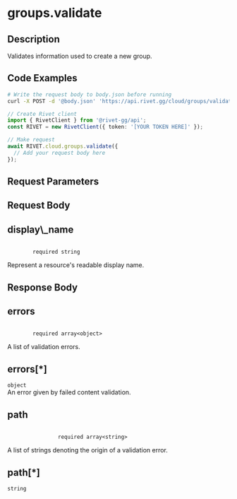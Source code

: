 
# groups.validate

## Description

Validates information used to create a new group.

## Code Examples

<CodeGroup title='Request' tag='POST' label='https://api.rivet.gg/cloud/groups/validate'>

```bash {{ "title": "cURL" }}
# Write the request body to body.json before running
curl -X POST -d '@body.json' 'https://api.rivet.gg/cloud/groups/validate'
```

```ts
// Create Rivet client
import { RivetClient } from '@rivet-gg/api';
const RIVET = new RivetClient({ token: '[YOUR TOKEN HERE]' });

// Make request
await RIVET.cloud.groups.validate({
  // Add your request body here
});
```

</CodeGroup>

## Request Parameters

## Request Body

<div className='properties '>
  <div className='property ml-4'>
    <div className='my-2 flex flex-row items-center'>
      <h2 className='m-0 text-lg font-bold text-cream-50'>display\_name</h2>
      <code className='m-0 ml-4 pb-0 pt-0.5 text-cream-500'>
        <span className='font-normal text-cream-600'>required</span> string
      </code>
    </div>
    <div className='description pl-2'>Represent a resource's readable display name.</div>
  </div>
</div>

## Response Body

<div className='properties '>
  <div className='property ml-4'>
    <div className='my-2 flex flex-row items-center'>
      <h2 className='m-0 text-lg font-bold text-cream-50'>errors</h2>
      <code className='m-0 ml-4 pb-0 pt-0.5 text-cream-500'>
        <span className='font-normal text-cream-600'>required</span> array&lt;object&gt;
      </code>
    </div>
    <div className='description pl-2'>A list of validation errors.</div>
    <div className='array-items ml-2 pl-2'>
      <div className='property ml-4'>
        <div className='my-2 flex flex-row items-center'>
          <h2 className='m-0 text-lg font-bold text-cream-50'>errors[*]</h2>
          <code className='m-0 ml-4 pb-0 pt-0.5 text-cream-500'>object</code>
        </div>
        <div className='description pl-2'>An error given by failed content validation.</div>
        <div className='properties ml-2 border-l-2 border-cream-700 pl-2'>
          <div className='property ml-4'>
            <div className='my-2 flex flex-row items-center'>
              <h2 className='m-0 text-lg font-bold text-cream-50'>path</h2>
              <code className='m-0 ml-4 pb-0 pt-0.5 text-cream-500'>
                <span className='font-normal text-cream-600'>required</span> array&lt;string&gt;
              </code>
            </div>
            <div className='description pl-2'>
              A list of strings denoting the origin of a validation error.
            </div>
            <div className='array-items ml-2 pl-2'>
              <div className='property ml-4'>
                <div className='my-2 flex flex-row items-center'>
                  <h2 className='m-0 text-lg font-bold text-cream-50'>path[*]</h2>
                  <code className='m-0 ml-4 pb-0 pt-0.5 text-cream-500'>string</code>
                </div>
              </div>
            </div>
          </div>
        </div>
      </div>
    </div>
  </div>
</div>
